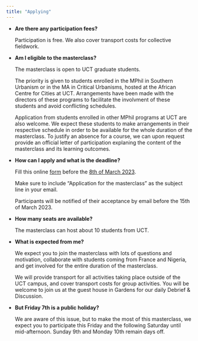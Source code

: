 ---
title: "Applying"
---



-   **Are there any participation fees?**

    Participation is free. We also cover transport costs for collective fieldwork.

-   **Am I eligible to the masterclass?**

    The masterclass is open to UCT graduate students. 
    
    The priority is given to students enrolled in the MPhil in Southern Urbanism or in the MA in Critical Urbanisms, hosted at the African Centre for Cities at UCT. Arrangements have been made with the directors of these programs to facilitate the involvment of these students and avoid conflicting schedules.

    Application from students enrolled in other MPhil programs at UCT are also welcome. We expect these students to make arrangements in their respective schedule in order to be available for the whole duration of the masterclass. To justify an absence for a course, we can upon request provide an official letter of participation explaning the content of the masterclass and its learning outcomes.

-   **How can I apply and what is the deadline?**

    Fill this online [form](https://forms.gle/XaK6pze9b7QvcN2K6) before the <ins>8th of March 2023</ins>.
    
    Make sure to include "Application for the masterclass" as the subject line in your email.
    
    Participants will be notified of their acceptance by email before the 15th of March 2023. 

-   **How many seats are available?**

    The masterclass can host about 10 students from UCT.

-   **What is expected from me?**

    We expect you to join the masterclass with lots of questions and motivation, collaborate with students coming from France and Nigeria, and get involved for the entire duration of the masterclass. 

    We will provide transport for all activities taking place outside of the UCT campus, and cover transport costs for group activities. You will be welcome to join us at the guest house in Gardens for our daily Debrief & Discussion.

-   **But Friday 7th is a public holiday?**

    We are aware of this issue, but to make the most of this masterclass, we expect you to participate this Friday and the following Saturday until mid-afternoon. Sunday 9th and Monday 10th remain days off.
